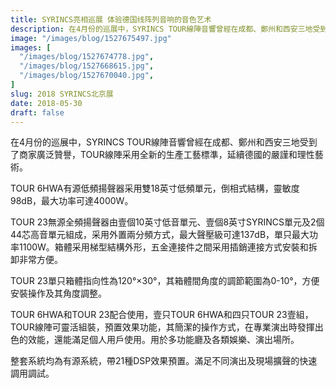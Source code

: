 ```yaml
---
title: SYRINCS亮相巡展 体验德国线阵列音响的音色艺术
description: 在4月份的巡展中，SYRINCS TOUR線陣音響曾經在成都、鄭州和西安三地受到了商家廣泛贊譽，TOUR線陣采用全新的生產工藝標準，延續德國的嚴謹和理性藝術。
image: "/images/blog/1527675497.jpg"
images: [
  "/images/blog/1527674778.jpg",
  "/images/blog/1527668615.jpg",
  "/images/blog/1527670040.jpg",
]
slug: 2018 SYRINCS北京展
date: 2018-05-30
draft: false
---
```


在4月份的巡展中，SYRINCS TOUR線陣音響曾經在成都、鄭州和西安三地受到了商家廣泛贊譽，TOUR線陣采用全新的生產工藝標準，延續德國的嚴謹和理性藝術。
  
TOUR 6HWA有源低頻揚聲器采用雙18英寸低頻單元，倒相式結構，靈敏度98dB，最大功率可達4000W。

TOUR 23無源全頻揚聲器由壹個10英寸低音單元、壹個8英寸SYRINCS單元及2個44芯高音單元組成，采用外置兩分頻方式，最大聲壓級可達137dB，單只最大功率1100W。箱體采用梯型結構外形，五金連接件之間采用插銷連接方式安裝和拆卸非常方便。

TOUR 23單只箱體指向性為120°×30°，其箱體間角度的調節範圍為0-10°，方便安裝操作及其角度調整。

TOUR 6HWA和TOUR 23配合使用，壹只TOUR 6HWA和四只TOUR 23壹組，TOUR線陣可靈活組裝，預置效果功能，其簡潔的操作方式，在專業演出時發揮出色的效能，還能滿足個人用戶使用。用於多功能廳及各類娛樂、演出場所。

整套系統均為有源系統，帶21種DSP效果預置。滿足不同演出及現場擴聲的快速調用調試。

